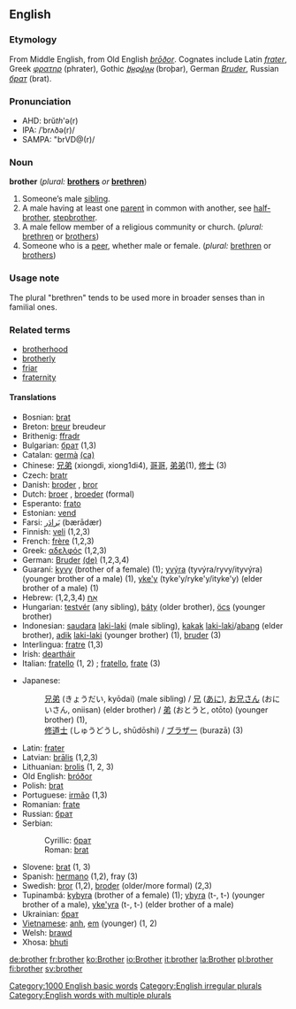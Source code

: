 ==English==

===Etymology===
From Middle English, from Old English ''[[broðor|brōðor]]''. Cognates include Latin ''[[frater]]'', Greek ''[[φρατηρ]]'' (phrater), Gothic ''[[𐌱𐍂𐍉𐌸𐌰𐍂]]'' (broþar), German ''[[Bruder]]'', Russian ''[[брат]]'' (brat).

===Pronunciation===
*AHD: brŭ''th'''ə(r)
*IPA: /ˈbrʌðə(r)/
*SAMPA: "brVD@(r)/

===Noun===
'''brother'''  (''plural:'' '''[[brothers]]''' ''or'' '''[[brethren]]''')

# Someone’s male [[sibling]].
# A male having at least one [[parent]] in common with another, see [[half-brother]], [[stepbrother]].
# A male fellow member of a religious community or church.  (''plural:'' [[brethren]] or [[brothers]])
# Someone who is a [[peer]], whether male or female.  (''plural:'' [[brethren]] or [[brothers]])

===Usage note===
<!--Usage note belongs in [[brothers]] (also?)-->
The plural "brethren" tends to be used more in broader senses than in familial ones.

===Related terms===
*[[brotherhood]]
*[[brotherly]]
*[[friar]]
*[[fraternity]]

====Translations====
{{top}}
*Bosnian: [[brat]] {{m}} {{s}}
*Breton: [[breur]] {{m}} breudeur {{p}}
*Brithenig: [[ffradr]] {{m}}
*Bulgarian: [[брат]] {{m}} (1,3)
*Catalan: [[germà]] {{m}} [[:ca:germà|(ca)]] 
*Chinese: [[兄弟]] (xiongdi, xiong1di4), [[哥哥]], [[弟弟]](1), [[修士]] (3)
*Czech: [[bratr]] {{m}}
*Danish: [[broder]] {{c}}, [[bror]] {{c}}
*Dutch: [[broer]] {{m}}, [[broeder]] {{m}} (formal)
*Esperanto: [[frato]]
*Estonian: [[vend]]
*Farsi: [[بَرادَر]] (bærādær)
*Finnish: [[veli]] {{m}} (1,2,3)
*French: [[frère]] {{m}} (1,2,3)
*Greek: [[αδελφός]] {{m}} (1,2,3)
*German: [[Bruder]] {{m}} [[:de:Bruder|(de)]] (1,2,3,4)
*Guaraní: [[kyvy]] (brother of a female) (1); [[yvýra]] (tyvýra/ryvy/ityvýra) (younger brother of a male) (1), [[yke'y]] (tyke'y/ryke'y/ityke'y) (elder brother of a male) (1)
*Hebrew: [[אָח]] {{m}} (1,2,3,4)
*Hungarian: [[testvér]] (any sibling), [[báty]] (older brother), [[öcs]] (younger brother)
*Indonesian: [[saudara]] [[laki-laki]] (male sibling), [[kakak]] [[laki-laki]]/[[abang]] (elder brother), [[adik]] [[laki-laki]] (younger brother) (1), [[bruder]] (3)
*Interlingua: [[fratre]] (1,3)
*Irish: [[deartháir]]
*Italian: [[fratello]] (1, 2) {{m}}; [[fratello]], [[frate]] {{m}} (3)
{{mid}}
*Japanese: 
*:[[兄弟]] (きょうだい, kyōdai) (male sibling) / [[兄]] ([[あに]]), [[お兄さん]] (おにいさん, oniisan) (elder brother) / [[弟]] (おとうと, otōto) (younger brother) (1),
*:[[修道士]] (しゅうどうし, shūdōshi) / [[ブラザー]] (burazā) (3)
*Latin: [[frater]] {{m}}
*Latvian: [[brālis]] {{m}} (1,2,3)
*Lithuanian: [[brolis]] {{m}} (1, 2, 3)
*Old English: [[bróðor]] {{m}}
*Polish: [[brat]] {{m}}
*Portuguese: [[irmão]] {{m}} (1,3)
*Romanian: [[frate]] {{m}}
*Russian: [[брат]] {{m}}
*Serbian:
*:Cyrillic: [[брат]] {{m}} {{s}}
*:Roman: [[brat]] {{m}} {{s}}
*Slovene: [[brat]] {{m}} (1, 3)
*Spanish: [[hermano]] {{m}} (1,2), fray (3)
*Swedish: [[bror]] (1,2), [[broder]] (older/more formal) (2,3)
*Tupinambá: [[kybyra]] (brother of a female) (1); [[ybyra]] (t-, t-) (younger brother of a male), [[yke'yra]] (t-, t-) (elder brother of a male)
*Ukrainian: [[брат]] {{m}}
*[[w:Vietnamese language|Vietnamese]]: [[anh]], [[em]] (younger) (1, 2)
*Welsh: [[brawd]] {{m}}
*Xhosa: [[bhuti]]
{{bottom}}

[[Category:1000 English basic words]]
[[Category:English irregular plurals]]
[[Category:English words with multiple plurals]]

[[de:brother]]
[[fr:brother]]
[[ko:Brother]]
[[io:Brother]]
[[it:brother]]
[[la:Brother]]
[[pl:brother]]
[[fi:brother]]
[[sv:brother]]